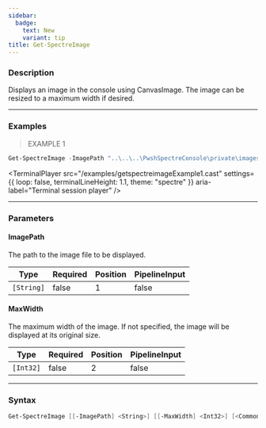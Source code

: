 ```yaml
---
sidebar:
  badge:
    text: New
    variant: tip
title: Get-SpectreImage
---
```





### Description

Displays an image in the console using CanvasImage. The image can be resized to a maximum width if desired.

---

### Examples
> EXAMPLE 1

```powershell
Get-SpectreImage -ImagePath "..\..\..\PwshSpectreConsole\private\images\smiley.png" -MaxWidth 40
```
<TerminalPlayer
    src="/examples/getspectreimageExample1.cast"
    settings={{
        loop: false,
        terminalLineHeight: 1.1,
        theme: "spectre"
    }}
    aria-label="Terminal session player"
/>

---

### Parameters
#### **ImagePath**
The path to the image file to be displayed.

|Type      |Required|Position|PipelineInput|
|----------|--------|--------|-------------|
|`[String]`|false   |1       |false        |

#### **MaxWidth**
The maximum width of the image. If not specified, the image will be displayed at its original size.

|Type     |Required|Position|PipelineInput|
|---------|--------|--------|-------------|
|`[Int32]`|false   |2       |false        |

---

### Syntax
```powershell
Get-SpectreImage [[-ImagePath] <String>] [[-MaxWidth] <Int32>] [<CommonParameters>]
```

